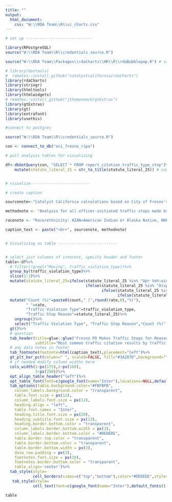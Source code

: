 ```yaml
---
title: ""
output:
  html_document:
    css: "W:\\RDA Team\\R\\cc_charts.css"
---
```

<!-- link to Google Font -->
<link href="https://fonts.googleapis.com/css2?family=Inter:wght@100;200;300;400;500;600;700;800;900&display=swap" rel="stylesheet">

```r

# set up -----------------------------

library(RPostgreSQL)
source("W:\\RDA Team\\R\\credentials_source.R")

source("W:\\RDA Team\\Packages\\rdaCharts\\HK\\R\\rdaBubblepop.R") # sourcing one of the visual files so I can get color codes

# library(devtools)
#  remotes::install_github("catalystcalifornia/rdaCharts") 
library(rdaCharts)
library(stringr)
library(htmltools) 
library(htmlwidgets)
# remotes::install_github("jthomasmock/gtExtras")
library(gtExtras)
library(gt)
library(extrafont)
library(usethis)

#connect to postgres

source("W:\\RDA Team\\R\\credentials_source.R")

con <- connect_to_db("eci_fresno_ripa")

# pull analysis tables for visualizing

df<-dbGetQuery(con, "SELECT * FROM report_citation_traffic_type_stop")%>%
    mutate(statute_literal_25 = str_to_title(statute_literal_25)) # convert text for offense to be title case


# visualize--------------------------

# create caption 

sourcenote<-"Catalyst California calculations based on City of Fresno's Police Stop Data (2022), catalystcalifornia.org, 2024. "

methodnote <- "Analysis for all officer-initiated traffic stops made by officers in 2022."

racenote <- "Race/ethnicity: AIAN=American Indian or Alaska Native, NHPI=Native Hawaiian or Pacific Islander, SWANA/SA=Southwest Asian (Middle Eastern) or North African, or South Asian."

caption_text <- paste("<br>", sourcenote, methodnote)


# Visualizing as table --------------------------


# select just columns of interest, specify header and footer
table<-df%>%
  # filter(!grepl("Moving", traffic_violation_type))%>% 
  group_by(traffic_violation_type)%>%
  slice(1:3)%>%
  mutate(statute_literal_25=ifelse(statute_literal_25 %in% "Opr Veh:window Obstructed", "Obstructed Window",
                                   ifelse(statute_literal_25 %in% "Display Lic Plates Wrong", "Incorrect License Plate Displayed",
                                          ifelse(statute_literal_25 %in% "No Reg:veh/Trailer/Etc", "No Vehicle Registration",
                                                 ifelse(statute_literal_25 %in% "Unlaw Dirct Drv Opr/Hwy", "Unlawful Direction of Driving on a Highway", statute_literal_25)))))%>%
  mutate("Count (%)"=paste0(count," (",round(rate,0),"%)"),
         " "=rate,
         "Traffic Violation Type"=traffic_violation_type,
         "Traffic Stop Reason"=statute_literal_25)%>%
    ungroup()%>%
    select("Traffic Violation Type", "Traffic Stop Reason","Count (%)"," ")%>%
  gt()%>%
  # question
  tab_header(title=glue::glue("Fresno PD Makes Traffic Stops for Reasons That Do Not Improve Safety"),
             subtitle="Most common traffic citation results by traffic stop type")%>%
  # any data notes in footer
  tab_footnote(footnote=html(caption_text),placement="left")%>%
  gt_plt_bar_pct(column=" ", scaled=FALSE, fill="#3A207D",background="transparent")%>%
  # if needed modify column widths here
  cols_width(1~px(175),2~px(160),
             3~px(250))%>%
  opt_align_table_header("left")%>%
  opt_table_font(font=c(google_font(name="Inter"),locations=NULL,default_fonts()))%>%
  tab_options(table.background.color="#FBFBFB",
    column_labels.background.color = "transparent",
    table.font.size = px(12),
    column_labels.font.size = px(12),
    heading.align = "left",
    table.font.names = "Inter",
    heading.title.font.size = px(20),
    heading.subtitle.font.size = px(13),
    heading.border.bottom.color = "transparent",
    column_labels.border.bottom.width = px(3),
    column_labels.border.bottom.color = "#DEDEDE",
    table.border.top.color = "transparent",
    table.border.bottom.color = "transparent",
    table.border.bottom.width = px(3),
    data_row.padding = px(3),
    footnotes.font.size = px(10),
    footnotes.border.bottom.color = "transparent",
    table.align='center')%>%
  tab_style(style=
            cell_borders(sides=c("top","bottom"),color="#DEDEDE",style="solid",weight=px(1)),locations=cells_body())%>%
   tab_style(style=
            cell_text(font=c(google_font(name="Inter"),default_fonts()),weight=900, color="black"),locations=cells_title())


```

```r

table

```
<script>
  widg = document.getElementsByClassName('html-widget'); //find widgets
  for (let i = 0; i < widg.length; i++) { //loop through
    document.getElementsByClassName('highchart')[i].style.width = '100%'; //adjust width
    document.getElementsByClassName('highchart')[i].style.height = '100%'; //adjust height
  }
</script>